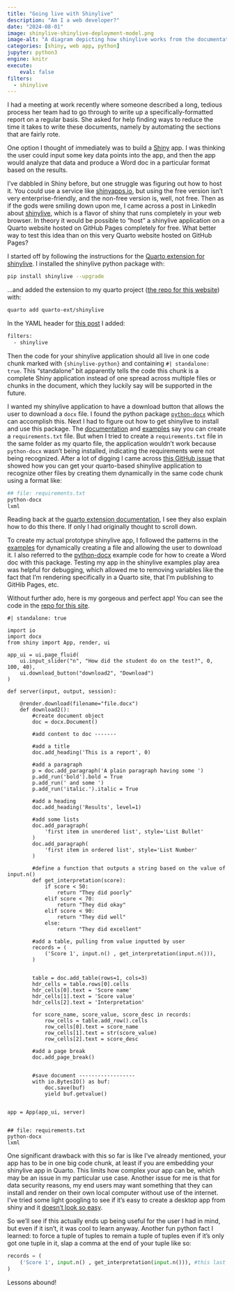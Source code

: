 ```yaml
---
title: "Going live with Shinylive"
description: "Am I a web developer?"
date: "2024-08-01"
image: shinylive-shinylive-deployment-model.png
image-alt: "A diagram depicting how shinylive works from the documentation. The documenation says: When an application is deployed with Shinylive, Python and Shiny run in the web browser: the browser is effectively both the client and server for the application. There is a web server that serves files, but it does not run Python or Shiny—it can be a “dumb” static web server. Source: https://shiny.posit.co/py/docs/shinylive.html#deploying-shinylive-applications"
categories: [shiny, web app, python]
jupyter: python3
engine: knitr
execute:
    eval: false
filters:
  - shinylive
---
```


I had a meeting at work recently where someone described a long, tedious process her team had to go through to write up a specifically-formatted report on a regular basis. She asked for help finding ways to reduce the time it takes to write these documents, namely by automating the sections that are fairly rote. 

One option I thought of immediately was to build a [Shiny](https://www.rstudio.com/products/shiny/) app. I was thinking the user could input some key data points into the app, and then the app would analyze that data and produce a Word doc in a particular format based on the results.

I've dabbled in Shiny before, but one struggle was figuring out how to host it. You could use a service like [shinyapps.io](https://www.shinyapps.io), but using the free version isn't very enterprise-friendly, and the non-free version is, well, not free. Then as if the gods were smiling down upon me, I came across a post in LinkedIn about [shinylive](https://shiny.posit.co/py/docs/shinylive.html), which is a flavor of shiny that runs completely in your web browser. In theory it would be possible to "host" a shinylive application on a Quarto website hosted on GitHub Pages completely for free. What better way to test this idea than on this very Quarto website hosted on GitHub Pages? 

I started off by following the instructions for the [Quarto extension for shinylive](https://github.com/quarto-ext/shinylive). I installed the shinylive python package with:


```bash
pip install shinylive --upgrade
```


...and added the extension to my quarto project ([the repo for this website](https://github.com/lindsayevanslee/lindsay-codes)) with:

```bash
quarto add quarto-ext/shinylive
```

In the YAML header for [this post](https://github.com/lindsayevanslee/lindsay-codes/blob/main/posts/shinylive/index.qmd) I added:

```bash
filters:
  - shinylive
```

Then the code for your shinylive application should all live in one code chunk marked with `{shinylive-python}` and containing `#| standalone: true`. This "standalone" bit apparently tells the code this chunk is a complete Shiny application instead of one spread across multiple files or chunks in the document, which they luckily say will be supported in the future.

I wanted my shinylive application to have a download button that allows the user to download a `docx` file. I found the python package [`python-docx`](https://pypi.org/project/python-docx/) which can accomplish this. Next I had to figure out how to get shinylive to install and use this package. The [documentation](https://shiny.posit.co/py/docs/shinylive.html#requiring-extra-packages-with-requirements.txt) and [examples](https://shinylive.io/py/examples/#extra-packages) say you can create a `requirements.txt` file. But when I tried to create a `requirements.txt` file in the same folder as my quarto file, the application wouldn't work because `python-docx` wasn't being installed, indicating the requirements were not being recognized. After a lot of digging I came across [this GitHub issue](https://github.com/quarto-ext/shinylive/issues/5) that showed how you can get your quarto-based shinylive application to recognize other files by creating them dynamically in the same code chunk using a format like:

```bash
## file: requirements.txt
python-docx
lxml
```

Reading back at the [quarto extension documentation](https://github.com/quarto-ext/shinylive), I see they also explain how to do this there. If only I had originally thought to scroll down.

To create my actual prototype shinylive app, I followed the patterns in the [examples](https://shinylive.io/py/examples/#file-download) for dynamically creating a file and allowing the user to download it. I also referred to the [python-docx](https://python-docx.readthedocs.io/en/latest/) example code for how to create a Word doc with this package. Testing my app in the shinylive examples play area was helpful for debugging, which allowed me to removing variables like the fact that I'm rendering specifically in a Quarto site, that I'm publishing to GitHib Pages, etc.

Without further ado, here is my gorgeous and perfect app! You can see the code in the [repo for this site](https://github.com/lindsayevanslee/lindsay-codes/blob/main/posts/shinylive/index.qmd).


```shinylive-python
#| standalone: true

import io
import docx
from shiny import App, render, ui

app_ui = ui.page_fluid(
    ui.input_slider("n", "How did the student do on the test?", 0, 100, 40),
    ui.download_button("download2", "Download")
)

def server(input, output, session):

    @render.download(filename="file.docx")
    def download2():
        #create document object
        doc = docx.Document()

        #add content to doc -------

        #add a title
        doc.add_heading('This is a report', 0)

        #add a paragraph
        p = doc.add_paragraph('A plain paragraph having some ')
        p.add_run('bold').bold = True
        p.add_run(' and some ')
        p.add_run('italic.').italic = True

        #add a heading
        doc.add_heading('Results', level=1)

        #add some lists
        doc.add_paragraph(
            'first item in unordered list', style='List Bullet'
        )
        doc.add_paragraph(
            'first item in ordered list', style='List Number'
        )

        #define a function that outputs a string based on the value of input.n()
        def get_interpretation(score):
            if score < 50:
                return "They did poorly"
            elif score < 70:
                return "They did okay"
            elif score < 90:
                return "They did well"
            else:
                return "They did excellent"
        
        #add a table, pulling from value inputted by user
        records = (
            ('Score 1', input.n() , get_interpretation(input.n())),
        )

        
        table = doc.add_table(rows=1, cols=3)
        hdr_cells = table.rows[0].cells
        hdr_cells[0].text = 'Score name'
        hdr_cells[1].text = 'Score value'
        hdr_cells[2].text = 'Interpretation'
        
        for score_name, score_value, score_desc in records:
            row_cells = table.add_row().cells
            row_cells[0].text = score_name
            row_cells[1].text = str(score_value)
            row_cells[2].text = score_desc

        #add a page break
        doc.add_page_break()


        #save document ------------------
        with io.BytesIO() as buf:
            doc.save(buf)
            yield buf.getvalue()


app = App(app_ui, server)


## file: requirements.txt
python-docx
lxml

```


One significant drawback with this so far is like I've already mentioned, your app has to be in one big code chunk, at least if you are embedding your shinylive app in Quarto. This limits how complex your app can be, which may be an issue in my particular use case. Another issue for me is that for data security reasons, my end users may want something that they can install and render on their own local computer without use of the internet. I've tried some light googling to see if it's easy to create a desktop app from shiny and it [doesn't look so easy](https://www.r-bloggers.com/2014/04/deploying-desktop-apps-with-r/). 

So we'll see if this actually ends up being useful for the user I had in mind, but even if it isn't, it was cool to learn anyway. Another fun python fact I learned: to force a tuple of tuples to remain a tuple of tuples even if it's only got one tuple in it, slap a comma at the end of your tuple like so:

```python
records = (
    ('Score 1', input.n() , get_interpretation(input.n())), #this last comma is key
)
```

Lessons abound!
